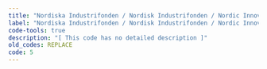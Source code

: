 ```yaml
---
title: "Nordiska Industrifonden / Nordisk Industrifonden / Nordic Innovation"
label: "Nordiska Industrifonden / Nordisk Industrifonden / Nordic Innovation"
code-tools: true
description: "[ This code has no detailed description ]"
old_codes: REPLACE
code: 5
---
```

